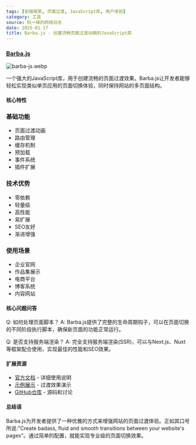 ```yaml
---
tags: [前端框架, 页面过渡, JavaScript库, 用户体验]
category: 工具
source: 阮一峰的网络日志
date: 2025-01-17
title: Barba.js - 创建流畅页面过渡动画的JavaScript库
---
```


### [Barba.js](https://barba.js.org/)

![barba-js.webp](https://img.mengpeng.tech/i/2025/01/17/6789e92a2a61c.webp)

一个强大的JavaScript库，用于创建流畅的页面过渡效果。Barba.js让开发者能够轻松实现类似单页应用的页面切换体验，同时保持网站的多页面结构。

#### 核心特性

### 基础功能
- 页面过渡动画
- 路由管理
- 缓存机制
- 预加载
- 事件系统
- 插件扩展

### 技术优势
- 零依赖
- 轻量级
- 高性能
- 易扩展
- SEO友好
- 渐进增强

### 使用场景
- 企业官网
- 作品集展示
- 电商平台
- 博客系统
- 内容网站

#### 核心问题问答

Q: 如何处理页面脚本？
A: Barba.js提供了完整的生命周期钩子，可以在页面切换的不同阶段执行脚本，确保新页面的功能正常运行。

Q: 是否支持服务端渲染？
A: 完全支持服务端渲染(SSR)，可以与Next.js、Nuxt等框架配合使用，实现最佳的性能和SEO效果。

#### 扩展资源

- [官方文档](https://barba.js.org/docs/) - 详细使用说明
- [示例展示](https://barba.js.org/examples/) - 过渡效果演示
- [GitHub仓库](https://github.com/barbajs/barba) - 源码和讨论

#### 总结语

Barba.js为开发者提供了一种优雅的方式来增强网站的页面过渡体验。正如其口号所说:"Create badass, fluid and smooth transitions between your website's pages"。通过简单的配置，就能实现专业级的页面切换效果。 